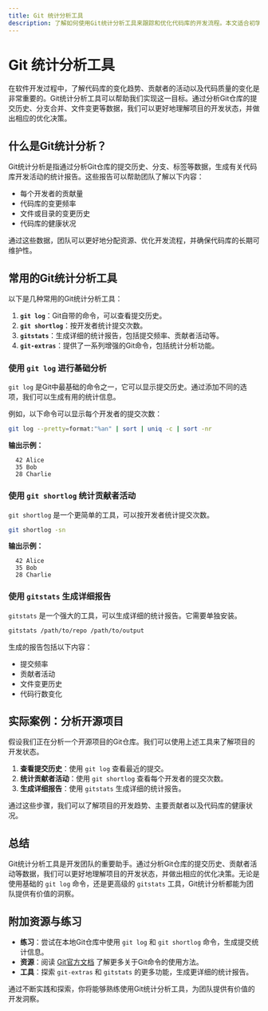 ```yaml
---
title: Git 统计分析工具
description: 了解如何使用Git统计分析工具来跟踪和优化代码库的开发流程。本文适合初学者，将详细介绍Git统计分析的概念、工具及其实际应用。
---
```


# Git 统计分析工具

在软件开发过程中，了解代码库的变化趋势、贡献者的活动以及代码质量的变化是非常重要的。Git统计分析工具可以帮助我们实现这一目标。通过分析Git仓库的提交历史、分支合并、文件变更等数据，我们可以更好地理解项目的开发状态，并做出相应的优化决策。

## 什么是Git统计分析？

Git统计分析是指通过分析Git仓库的提交历史、分支、标签等数据，生成有关代码库开发活动的统计报告。这些报告可以帮助团队了解以下内容：

- 每个开发者的贡献量
- 代码库的变更频率
- 文件或目录的变更历史
- 代码库的健康状况

通过这些数据，团队可以更好地分配资源、优化开发流程，并确保代码库的长期可维护性。

## 常用的Git统计分析工具

以下是几种常用的Git统计分析工具：

1. **`git log`**：Git自带的命令，可以查看提交历史。
2. **`git shortlog`**：按开发者统计提交次数。
3. **`gitstats`**：生成详细的统计报告，包括提交频率、贡献者活动等。
4. **`git-extras`**：提供了一系列增强的Git命令，包括统计分析功能。

### 使用 `git log` 进行基础分析

`git log` 是Git中最基础的命令之一，它可以显示提交历史。通过添加不同的选项，我们可以生成有用的统计信息。

例如，以下命令可以显示每个开发者的提交次数：

```bash
git log --pretty=format:"%an" | sort | uniq -c | sort -nr
```

**输出示例：**

```
  42 Alice
  35 Bob
  28 Charlie
```

### 使用 `git shortlog` 统计贡献者活动

`git shortlog` 是一个更简单的工具，可以按开发者统计提交次数。

```bash
git shortlog -sn
```

**输出示例：**

```
  42 Alice
  35 Bob
  28 Charlie
```

### 使用 `gitstats` 生成详细报告

`gitstats` 是一个强大的工具，可以生成详细的统计报告。它需要单独安装。

```bash
gitstats /path/to/repo /path/to/output
```

生成的报告包括以下内容：

- 提交频率
- 贡献者活动
- 文件变更历史
- 代码行数变化

## 实际案例：分析开源项目

假设我们正在分析一个开源项目的Git仓库。我们可以使用上述工具来了解项目的开发状态。

1. **查看提交历史**：使用 `git log` 查看最近的提交。
2. **统计贡献者活动**：使用 `git shortlog` 查看每个开发者的提交次数。
3. **生成详细报告**：使用 `gitstats` 生成详细的统计报告。

通过这些步骤，我们可以了解项目的开发趋势、主要贡献者以及代码库的健康状况。

## 总结

Git统计分析工具是开发团队的重要助手。通过分析Git仓库的提交历史、贡献者活动等数据，我们可以更好地理解项目的开发状态，并做出相应的优化决策。无论是使用基础的 `git log` 命令，还是更高级的 `gitstats` 工具，Git统计分析都能为团队提供有价值的洞察。

## 附加资源与练习

- **练习**：尝试在本地Git仓库中使用 `git log` 和 `git shortlog` 命令，生成提交统计信息。
- **资源**：阅读 [Git官方文档](https://git-scm.com/doc) 了解更多关于Git命令的使用方法。
- **工具**：探索 `git-extras` 和 `gitstats` 的更多功能，生成更详细的统计报告。

通过不断实践和探索，你将能够熟练使用Git统计分析工具，为团队提供有价值的开发洞察。